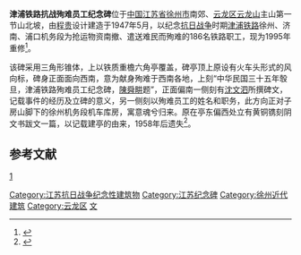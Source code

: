 {{文物保护单位
| 级别 = 市县级
| 省名 = 江苏省
| 市/县名 = 徐州市
| 图片 = [[File:Monument_for_Tianjin-Pukou_Railway_Staff_Died_during_the_Second_Sino-Japanese_War_2013-01.JPG|220px]]<br><small>碑身，2013年1月</small>
| 名称 = 津浦铁路抗战殉难员工纪念碑
| 编号 = 不详
| 分类 = 近现代重要史迹及代表性建筑
| 时代 = 1947年
| 所在 = [[云龙区|云龙区]][[云龙山|云龙山]]
| 登录 = 1987年11月
}}
'''津浦铁路抗战殉难员工纪念碑'''位于[[中国|中国]][[江苏省|江苏省]][[徐州市|徐州市]]南郊、[[云龙区|云龙区]][[云龙山|云龙山]]主山第一节山北坡，由[[程贵|程贵]]设计建造于1947年5月，以纪念[[抗日战争|抗日战争]]时期[[津浦铁路|津浦铁路]]徐州、济南、浦口机务段为抢运物资南撤、遣送难民而殉难的186名铁路职工，现为1995年重修<ref>{{cite web|url=http://jssyw.smejs.com/gfjy/9816299481.htm|title=《津浦铁路抗战殉难员工纪念碑》|accessdate=2013-05-02|work=|publisher=江苏双拥网|deadurl=yes|archiveurl=https://web.archive.org/web/20141011091132/http://jssyw.smejs.com/gfjy/9816299481.htm|archivedate=2014-10-11}}</ref>。

该碑采用三角形锥体，上以铁质重檐六角亭覆盖，碑亭顶上原设有火车头形式的风向标，碑身正面面向西南，意为献身殉难于西南各地，上刻“中华民国三十五年彀旦，津浦铁路殉难员工纪念碑，[[陳舜畊|陳舜畊]]题”，正面偏南一侧刻有[[沈文泗|沈文泗]]所撰碑文，记载事件的经历及立碑的意义，另一侧刻以殉难员工的姓名和职务，此方向正对子房山脚下的徐州机务段机车库房，寓意魂兮归来。原在亭东偏西处立有黄铜镌刻阴文书跋文一篇，以记载建亭的由来，1958年后遗失<ref>{{cite web|url=http://www.xz.gov.cn/nyzpd/jdjs/20101209/144938000.html|title=《云龙山上的铁亭子》|accessdate=2013-05-02|work=|publisher=徐州政府网}}{{dead link|date=2018年3月 |bot=InternetArchiveBot |fix-attempted=yes }}</ref>。

== 参考文献 ==
{{Reflist}}[http://js.people.com.cn/culture/n/2015/0811/c360308-25938641.html] {{Wayback|url=http://js.people.com.cn/culture/n/2015/0811/c360308-25938641.html |date=20181217110518 }}

{{DEFAULTSORT:J}}
[[Category:江苏抗日战争纪念性建筑物|Category:江苏抗日战争纪念性建筑物]]
[[Category:江苏纪念碑|Category:江苏纪念碑]]
[[Category:徐州近代建筑|Category:徐州近代建筑]]
[[Category:云龙区|Category:云龙区]]
[[Category:津浦铁路|文]]